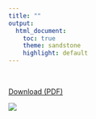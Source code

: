 ```yaml
---
title: ""
output:
  html_document:
    toc: true
    theme: sandstone
    highlight: default
---
```


<br>

[Download (PDF) ](images/AJohnWoodill_techresume_02212018-1.pdf)

![](images/AJohnWoodill_techresume_02212018.jpg)


<script>
  (function(i,s,o,g,r,a,m){i['GoogleAnalyticsObject']=r;i[r]=i[r]||function(){
  (i[r].q=i[r].q||[]).push(arguments)},i[r].l=1*new Date();a=s.createElement(o),
  m=s.getElementsByTagName(o)[0];a.async=1;a.src=g;m.parentNode.insertBefore(a,m)
  })(window,document,'script','https://www.google-analytics.com/analytics.js','ga');

  ga('create', 'UA-61017136-2', 'auto');
  ga('send', 'pageview');

</script>
